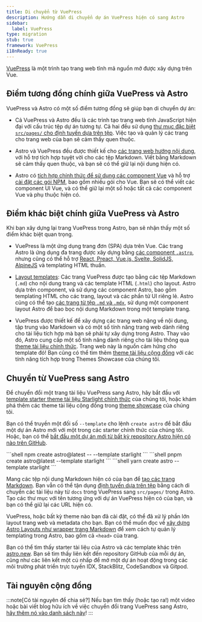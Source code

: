 ```yaml
---
title: Di chuyển từ VuePress
description: Hướng dẫn di chuyển dự án VuePress hiện có sang Astro
sidebar:
  label: VuePress
type: migration
stub: true
framework: VuePress
i18nReady: true
---
```


[VuePress](https://vuePress.vuejs.org) là một trình tạo trang web tĩnh mã nguồn mở được xây dựng trên Vue.

## Điểm tương đồng chính giữa VuePress và Astro

VuePress và Astro có một số điểm tương đồng sẽ giúp bạn di chuyển dự án:

- Cả VuePress và Astro đều là các trình tạo trang web tĩnh JavaScript hiện đại với cấu trúc tệp dự án tương tự. Cả hai đều sử dụng [thư mục đặc biệt `src/pages/` cho định tuyến dựa trên tệp](/en/basics/astro-pages/). Việc tạo và quản lý các trang cho trang web của bạn sẽ cảm thấy quen thuộc.

- Astro và VuePress đều được thiết kế cho [các trang web hướng nội dung](/en/concepts/why-astro/#content-driven), với hỗ trợ tích hợp tuyệt vời cho các tệp Markdown. Viết bằng Markdown sẽ cảm thấy quen thuộc, và bạn sẽ có thể giữ lại nội dung hiện có.

- Astro có [tích hợp chính thức để sử dụng các component Vue](/en/guides/integrations-guide/vue/) và hỗ trợ [cài đặt các gói NPM](/en/guides/imports/#npm-packages), bao gồm nhiều gói cho Vue. Bạn sẽ có thể viết các component UI Vue, và có thể giữ lại một số hoặc tất cả các component Vue và phụ thuộc hiện có.

## Điểm khác biệt chính giữa VuePress và Astro

Khi bạn xây dựng lại trang VuePress trong Astro, bạn sẽ nhận thấy một số điểm khác biệt quan trọng.

- VuePress là một ứng dụng trang đơn (SPA) dựa trên Vue. Các trang Astro là ứng dụng đa trang được xây dựng bằng [các component `.astro`](/en/basics/astro-components/), nhưng cũng có thể hỗ trợ [React, Preact, Vue.js, Svelte, SolidJS, AlpineJS](/en/guides/framework-components/) và templating HTML thuần.

- [Layout templates](/en/basics/layouts/): Các trang VuePress được tạo bằng các tệp Markdown (`.md`) cho nội dung trang và các template HTML (`.html`) cho layout. Astro dựa trên component, và sử dụng các component Astro, bao gồm templating HTML cho các trang, layout và các phần tử UI riêng lẻ. Astro cũng có thể tạo [các trang từ tệp `.md` và `.mdx`](/en/guides/markdown-content/), sử dụng một component layout Astro để bao bọc nội dung Markdown trong một template trang.

- VuePress được thiết kế để xây dựng các trang web nặng về nội dung, tập trung vào Markdown và có một số tính năng trang web dành riêng cho tài liệu tích hợp mà bạn sẽ phải tự xây dựng trong Astro. Thay vào đó, Astro cung cấp một số tính năng dành riêng cho tài liệu thông qua [theme tài liệu chính thức](https://starlight.astro.build). Trang web này là nguồn cảm hứng cho template đó! Bạn cũng có thể tìm thêm [theme tài liệu cộng đồng](https://astro.build/themes?search=&categories%5B%5D=docs) với các tính năng tích hợp trong Themes Showcase của chúng tôi.

## Chuyển từ VuePress sang Astro

Để chuyển đổi một trang tài liệu VuePress sang Astro, hãy bắt đầu với [template starter theme tài liệu Starlight chính thức](https://starlight.astro.build) của chúng tôi, hoặc khám phá thêm các theme tài liệu cộng đồng trong [theme showcase](https://astro.build/themes?search=&categories%5B%5D=docs) của chúng tôi.

Bạn có thể truyền một đối số `--template` cho lệnh `create astro` để bắt đầu một dự án Astro mới với một trong các starter chính thức của chúng tôi. Hoặc, bạn có thể [bắt đầu một dự án mới từ bất kỳ repository Astro hiện có nào trên GitHub](/en/install-and-setup/#install-from-the-cli-wizard).

  <PackageManagerTabs>
    <Fragment slot="npm">
    ```shell
    npm create astro@latest -- --template starlight
    ```
    </Fragment>
    <Fragment slot="pnpm">
    ```shell
    pnpm create astro@latest --template starlight
    ```
    </Fragment>
    <Fragment slot="yarn">
    ```shell
    yarn create astro --template starlight
    ```
    </Fragment>
  </PackageManagerTabs>

Mang các tệp nội dung Markdown hiện có của bạn để [tạo các trang Markdown](/en/guides/markdown-content/). Bạn vẫn có thể tận dụng [định tuyến dựa trên tệp](/en/guides/routing/) bằng cách di chuyển các tài liệu này từ `docs` trong VuePress sang `src/pages/` trong Astro. Tạo các thư mục với tên tương ứng với dự án VuePress hiện có của bạn, và bạn có thể giữ lại các URL hiện có.

VuePress, hoặc bất kỳ theme nào bạn đã cài đặt, có thể đã xử lý phần lớn layout trang web và metadata cho bạn. Bạn có thể muốn đọc về [xây dựng Astro Layouts như wrapper trang Markdown](/en/basics/layouts/#markdown-layouts) để xem cách tự quản lý templating trong Astro, bao gồm cả `<head>` của trang.

Bạn có thể tìm thấy starter tài liệu của Astro và các template khác trên [astro.new](https://astro.new). Bạn sẽ tìm thấy liên kết đến repository GitHub của mỗi dự án, cũng như các liên kết một cú nhấp để mở một dự án hoạt động trong các môi trường phát triển trực tuyến IDX, StackBlitz, CodeSandbox và Gitpod.

## Tài nguyên cộng đồng

:::note[Có tài nguyên để chia sẻ?]
Nếu bạn tìm thấy (hoặc tạo ra!) một video hoặc bài viết blog hữu ích về việc chuyển đổi trang VuePress sang Astro, [hãy thêm nó vào danh sách này](https://github.com/withastro/docs/edit/main/src/content/docs/en/guides/migrate-to-astro/from-vuepress.mdx)!
:::
